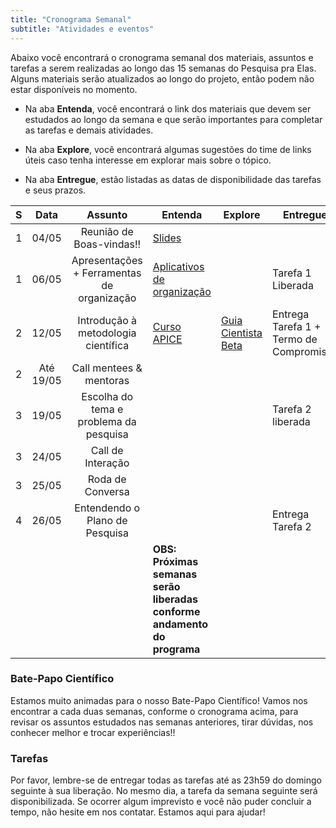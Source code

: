 ```yaml
---
title: "Cronograma Semanal"
subtitle: "Atividades e eventos"
---
```


Abaixo você encontrará o cronograma semanal dos materiais, assuntos e tarefas a serem realizadas ao longo das 15 semanas do Pesquisa pra Elas. Alguns materiais serão atualizados ao longo do projeto, então podem não estar disponíveis no momento.

-   Na aba **Entenda**, você encontrará o link dos materiais que devem ser estudados ao longo da semana e que serão importantes para completar as tarefas e demais atividades.

-   Na aba **Explore**, você encontrará algumas sugestões do time de links úteis caso tenha interesse em explorar mais sobre o tópico.

-   Na aba **Entregue**, estão listadas as datas de disponibilidade das tarefas e seus prazos.

|  S  |   Data    |                  Assunto                   | Entenda                                                                                  | Explore                                        | Entregue                                |
|:---------:|:---------:|:---------:|-------------------|-----------|-----------|
|  1  |   04/05   |          Reunião de Boas-vindas!!          | [Slides](https://www.stemparaminas.com/)                                                 |                                                |                                         |
|  1  |   06/05   | Apresentações + Ferramentas de organização | [Aplicativos de organização](https://www.deltabc.com.br/blog/aplicativos-de-organizacao) |                                                | Tarefa 1 Liberada                       |
|  2  |   12/05   |    Introdução à metodologia científica     | [Curso APICE](https://apice.febrace.org.br/)                                             | [Guia Cientista Beta](Guia%20Cientista%20Beta) | Entrega Tarefa 1 + Termo de Compromisso |
|  2  | Até 19/05 |          Call mentees & mentoras           |                                                                                          |                                                |                                         |
|  3  |   19/05   |   Escolha do tema e problema da pesquisa   |                                                                                          |                                                | Tarefa 2 liberada                       |
|  3  |   24/05   |             Call de Interação              |                                                                                          |                                                |                                         |
|  3  |   25/05   |              Roda de Conversa              |                                                                                          |                                                |                                         |
|  4  |   26/05   |       Entendendo o Plano de Pesquisa       |                                                                                          |                                                | Entrega Tarefa 2                        |
|     |           |                                            | **OBS: Próximas semanas serão liberadas conforme andamento do programa**                 |                                                |                                         |

### Bate-Papo Científico

Estamos muito animadas para o nosso Bate-Papo Científico! Vamos nos encontrar a cada duas semanas, conforme o cronograma acima, para revisar os assuntos estudados nas semanas anteriores, tirar dúvidas, nos conhecer melhor e trocar experiências!!

### Tarefas

Por favor, lembre-se de entregar todas as tarefas até as 23h59 do domingo seguinte à sua liberação. No mesmo dia, a tarefa da semana seguinte será disponibilizada. Se ocorrer algum imprevisto e você não puder concluir a tempo, não hesite em nos contatar. Estamos aqui para ajudar!
